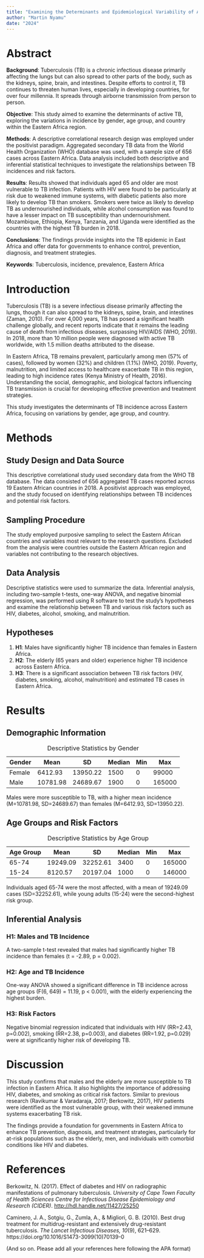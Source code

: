 ```yaml
---
title: "Examining the Determinants and Epidemiological Variability of Active Tuberculosis in Eastern Africa"
author: "Martin Nyamu"
date: "2024"
---
```


# Abstract

**Background**: Tuberculosis (TB) is a chronic infectious disease primarily affecting the lungs but can also spread to other parts of the body, such as the kidneys, spine, brain, and intestines. Despite efforts to control it, TB continues to threaten human lives, especially in developing countries, for over four millennia. It spreads through airborne transmission from person to person.

**Objective**: This study aimed to examine the determinants of active TB, exploring the variations in incidence by gender, age group, and country within the Eastern Africa region.

**Methods**: A descriptive correlational research design was employed under the positivist paradigm. Aggregated secondary TB data from the World Health Organization (WHO) database was used, with a sample size of 656 cases across Eastern Africa. Data analysis included both descriptive and inferential statistical techniques to investigate the relationships between TB incidences and risk factors.

**Results**: Results showed that individuals aged 65 and older are most vulnerable to TB infection. Patients with HIV were found to be particularly at risk due to weakened immune systems, with diabetic patients also more likely to develop TB than smokers. Smokers were twice as likely to develop TB as undernourished individuals, while alcohol consumption was found to have a lesser impact on TB susceptibility than undernourishment. Mozambique, Ethiopia, Kenya, Tanzania, and Uganda were identified as the countries with the highest TB burden in 2018.

**Conclusions**: The findings provide insights into the TB epidemic in East Africa and offer data for governments to enhance control, prevention, diagnosis, and treatment strategies.

**Keywords**: Tuberculosis, incidence, prevalence, Eastern Africa

# Introduction

Tuberculosis (TB) is a severe infectious disease primarily affecting the lungs, though it can also spread to the kidneys, spine, brain, and intestines (Zaman, 2010). For over 4,000 years, TB has posed a significant health challenge globally, and recent reports indicate that it remains the leading cause of death from infectious diseases, surpassing HIV/AIDS (WHO, 2019). In 2018, more than 10 million people were diagnosed with active TB worldwide, with 1.5 million deaths attributed to the disease.

In Eastern Africa, TB remains prevalent, particularly among men (57% of cases), followed by women (32%) and children (1.1%) (WHO, 2019). Poverty, malnutrition, and limited access to healthcare exacerbate TB in this region, leading to high incidence rates (Kenya Ministry of Health, 2016). Understanding the social, demographic, and biological factors influencing TB transmission is crucial for developing effective prevention and treatment strategies.

This study investigates the determinants of TB incidence across Eastern Africa, focusing on variations by gender, age group, and country.

# Methods

## Study Design and Data Source

This descriptive correlational study used secondary data from the WHO TB database. The data consisted of 656 aggregated TB cases reported across 19 Eastern African countries in 2018. A positivist approach was employed, and the study focused on identifying relationships between TB incidences and potential risk factors.

## Sampling Procedure

The study employed purposive sampling to select the Eastern African countries and variables most relevant to the research questions. Excluded from the analysis were countries outside the Eastern African region and variables not contributing to the research objectives.

## Data Analysis

Descriptive statistics were used to summarize the data. Inferential analysis, including two-sample t-tests, one-way ANOVA, and negative binomial regression, was performed using R software to test the study's hypotheses and examine the relationship between TB and various risk factors such as HIV, diabetes, alcohol, smoking, and malnutrition.

## Hypotheses

1.  **H1**: Males have significantly higher TB incidence than females in Eastern Africa.
2.  **H2**: The elderly (65 years and older) experience higher TB incidence across Eastern Africa.
3.  **H3**: There is a significant association between TB risk factors (HIV, diabetes, smoking, alcohol, malnutrition) and estimated TB cases in Eastern Africa.

# Results

## Demographic Information

| Gender | Mean     | SD       | Median | Min | Max    |
|--------|----------|----------|--------|-----|--------|
| Female | 6412.93  | 13950.22 | 1500   | 0   | 99000  |
| Male   | 10781.98 | 24689.67 | 1900   | 0   | 165000 |

: Descriptive Statistics by Gender

Males were more susceptible to TB, with a higher mean incidence (M=10781.98, SD=24689.67) than females (M=6412.93, SD=13950.22).

## Age Groups and Risk Factors

| Age Group | Mean     | SD       | Median | Min | Max    |
|-----------|----------|----------|--------|-----|--------|
| 65-74     | 19249.09 | 32252.61 | 3400   | 0   | 165000 |
| 15-24     | 8120.57  | 20197.04 | 1000   | 0   | 146000 |

: Descriptive Statistics by Age Group

Individuals aged 65-74 were the most affected, with a mean of 19249.09 cases (SD=32252.61), while young adults (15-24) were the second-highest risk group.

## Inferential Analysis

### H1: Males and TB Incidence

A two-sample t-test revealed that males had significantly higher TB incidence than females (t = -2.89, p = 0.002).

### H2: Age and TB Incidence

One-way ANOVA showed a significant difference in TB incidence across age groups (F(6, 649) = 11.19, p \< 0.001), with the elderly experiencing the highest burden.

### H3: Risk Factors

Negative binomial regression indicated that individuals with HIV (RR=2.43, p=0.002), smoking (RR=2.38, p=0.003), and diabetes (RR=1.92, p=0.029) were at significantly higher risk of developing TB.

# Discussion

This study confirms that males and the elderly are more susceptible to TB infection in Eastern Africa. It also highlights the importance of addressing HIV, diabetes, and smoking as critical risk factors. Similar to previous research (Ravikumar & Varadaraja, 2017; Berkowitz, 2017), HIV patients were identified as the most vulnerable group, with their weakened immune systems exacerbating TB risk.

The findings provide a foundation for governments in Eastern Africa to enhance TB prevention, diagnosis, and treatment strategies, particularly for at-risk populations such as the elderly, men, and individuals with comorbid conditions like HIV and diabetes.

# References

Berkowitz, N. (2017). Effect of diabetes and HIV on radiographic manifestations of pulmonary tuberculosis. *University of Cape Town Faculty of Health Sciences Centre for Infectious Disease Epidemiology and Research (CIDER)*. <http://hdl.handle.net/11427/25250>

Caminero, J. A., Sotgiu, G., Zumla, A., & Migliori, G. B. (2010). Best drug treatment for multidrug-resistant and extensively drug-resistant tuberculosis. *The Lancet Infectious Diseases, 10*(9), 621--629. https://doi.org/10.1016/S1473-3099(10)70139-0

(And so on. Please add all your references here following the APA format)
